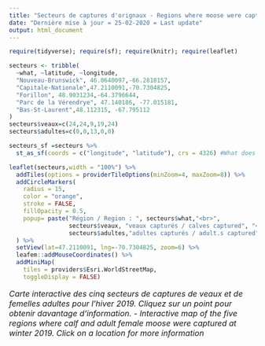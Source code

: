 ```yaml
---
title: "Secteurs de captures d'orignaux - Regions where moose were captured"
date: "Dernière mise à jour = 25-02-2020 = Last update"
output: html_document
---
```


```r
require(tidyverse); require(sf); require(knitr); require(leaflet)

secteurs <- tribble(
  ~what, ~latitude, ~longitude, 
  "Nouveau-Brunswick", 46.0640097,-66.2818157,
  "Capitale-Nationale",47.2110091,-70.7304825,
  "Forillon", 48.9031234,-64.3796644, 
  "Parc de la Vérendrye", 47.140186, -77.015181,
  "Bas-St-Laurent",48.112315, -67.795112
)
secteurs$veaux=c(24,24,9,19,24)
secteurs$adultes=c(0,0,13,0,0)

secteurs_sf =secteurs %>%
  st_as_sf(coords = c("longitude", "latitude"), crs = 4326) #What does crs mean?

leaflet(secteurs,width = "100%") %>% 
  addTiles(options = providerTileOptions(minZoom=4, maxZoom=8)) %>% 
  addCircleMarkers(
    radius = 15,
    color = "orange",
    stroke = FALSE,
    fillOpacity = 0.5,
    popup= paste("Région / Region : ", secteurs$what,"<br>",
                 secteurs$veaux, "veaux capturés / calves captured", "<br>",
                 secteurs$adultes,"adultes capturés / adult.s captured", "<br>")
  ) %>%  
  setView(lat=47.2110091, lng=-70.7304825, zoom=6) %>% 
  leafem::addMouseCoordinates() %>% 
  addMiniMap(
    tiles = providers$Esri.WorldStreetMap,
    toggleDisplay = FALSE)


```

<p style="font-size:16px" > *Carte interactive des cinq secteurs de captures de veaux et de femelles adultes pour l'hiver 2019. Cliquez sur un point pour obtenir davantage d'information. - Interactive map of the five regions where calf and adult female moose were captured at winter 2019. Click on a location for more information* </p> 

